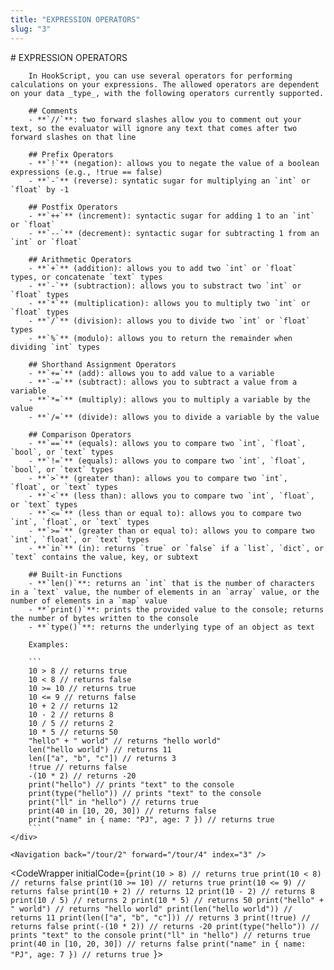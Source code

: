 ```yaml
---
title: "EXPRESSION OPERATORS"
slug: "3"
---
```



<InstructionsWrapper>
	<div className="instructions-main">
		# EXPRESSION OPERATORS

		In HookScript, you can use several operators for performing calculations on your expressions. The allowed operators are dependent on your data _type_, with the following operators currently supported.

		## Comments
		- **`//`**: two forward slashes allow you to comment out your text, so the evaluator will ignore any text that comes after two forward slashes on that line
		
		## Prefix Operators
		- **`!`** (negation): allows you to negate the value of a boolean expressions (e.g., !true == false)
		- **`-`** (reverse): syntatic sugar for multiplying an `int` or `float` by -1

		## Postfix Operators
		- **`++`** (increment): syntactic sugar for adding 1 to an `int` or `float`
		- **`--`** (decrement): syntactic sugar for subtracting 1 from an `int` or `float`

		## Arithmetic Operators
		- **`+`** (addition): allows you to add two `int` or `float` types, or concatenate `text` types
		- **`-`** (subtraction): allows you to substract two `int` or `float` types
		- **`*`** (multiplication): allows you to multiply two `int` or `float` types
		- **`/`** (division): allows you to divide two `int` or `float` types
		- **`%`** (modulo): allows you to return the remainder when dividing `int` types

		## Shorthand Assignment Operators
		- **`+=`** (add): allows you to add value to a variable
		- **`-=`** (subtract): allows you to subtract a value from a variable
		- **`*=`** (multiply): allows you to multiply a variable by the value
		- **`/=`** (divide): allows you to divide a variable by the value

		## Comparison Operators
		- **`==`** (equals): allows you to compare two `int`, `float`, `bool`, or `text` types
		- **`!=`** (equals): allows you to compare two `int`, `float`, `bool`, or `text` types
		- **`>`** (greater than): allows you to compare two `int`, `float`, or `text` types
		- **`<`** (less than): allows you to compare two `int`, `float`, or `text` types
		- **`<=`** (less than or equal to): allows you to compare two `int`, `float`, or `text` types
		- **`>=`** (greater than or equal to): allows you to compare two `int`, `float`, or `text` types
		- **`in`** (in): returns `true` or `false` if a `list`, `dict`, or `text` contains the value, key, or subtext

		## Built-in Functions
		- **`len()`**: returns an `int` that is the number of characters in a `text` value, the number of elements in an `array` value, or the number of elements in a `map` value
		- **`print()`**: prints the provided value to the console; returns the number of bytes written to the console
		- **`type()`**: returns the underlying type of an object as text

		Examples:

		```
		10 > 8 // returns true
		10 < 8 // returns false
		10 >= 10 // returns true
		10 <= 9 // returns false
		10 + 2 // returns 12
		10 - 2 // returns 8
		10 / 5 // returns 2
		10 * 5 // returns 50
		"hello" + " world" // returns "hello world"
		len("hello world") // returns 11
		len(["a", "b", "c"]) // returns 3
		!true // returns false
		-(10 * 2) // returns -20
		print("hello") // prints "text" to the console
		print(type("hello")) // prints "text" to the console
		print("ll" in "hello") // returns true
		print(40 in [10, 20, 30]) // returns false
		print("name" in { name: "PJ", age: 7 }) // returns true
		```
	</div>

	<Navigation back="/tour/2" forward="/tour/4" index="3" />

</InstructionsWrapper>

<CodeWrapper initialCode={`print(10 > 8) // returns true
print(10 < 8) // returns false
print(10 >= 10) // returns true
print(10 <= 9) // returns false
print(10 + 2) // returns 12
print(10 - 2) // returns 8
print(10 / 5) // returns 2
print(10 * 5) // returns 50
print("hello" + " world") // returns "hello world"
print(len("hello world")) // returns 11
print(len(["a", "b", "c"])) // returns 3
print(!true) // returns false
print(-(10 * 2)) // returns -20
print(type("hello")) // prints "text" to the console
print("ll" in "hello") // returns true
print(40 in [10, 20, 30]) // returns false
print("name" in { name: "PJ", age: 7 }) // returns true
`}>
</CodeWrapper>